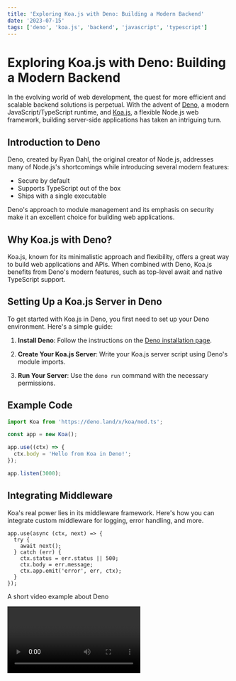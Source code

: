 ```yaml
---
title: 'Exploring Koa.js with Deno: Building a Modern Backend'
date: '2023-07-15'
tags: ['deno', 'koa.js', 'backend', 'javascript', 'typescript']
---
```


# Exploring Koa.js with Deno: Building a Modern Backend

In the evolving world of web development, the quest for more efficient and scalable backend solutions is perpetual. With the advent of [Deno](https://deno.land/), a modern JavaScript/TypeScript runtime, and [Koa.js](https://koajs.com/), a flexible Node.js web framework, building server-side applications has taken an intriguing turn.

<CustomImage
  src="https://raw.githubusercontent.com/dnlmlszl/fake-posts/main/images/deno.webp"
  alt="Koa.js and Deno"
/>

## Introduction to Deno

Deno, created by Ryan Dahl, the original creator of Node.js, addresses many of Node.js's shortcomings while introducing several modern features:

- Secure by default
- Supports TypeScript out of the box
- Ships with a single executable

Deno's approach to module management and its emphasis on security make it an excellent choice for building web applications.

## Why Koa.js with Deno?

Koa.js, known for its minimalistic approach and flexibility, offers a great way to build web applications and APIs. When combined with Deno, Koa.js benefits from Deno's modern features, such as top-level await and native TypeScript support.

<CustomImage
  src="https://raw.githubusercontent.com/dnlmlszl/fake-posts/main/images/koajs.jpeg"
  alt="Koa.js Features"
/>

## Setting Up a Koa.js Server in Deno

To get started with Koa.js in Deno, you first need to set up your Deno environment. Here's a simple guide:

1. **Install Deno**: Follow the instructions on the [Deno installation page](https://deno.land/#installation).

2. **Create Your Koa.js Server**: Write your Koa.js server script using Deno's module imports.

3. **Run Your Server**: Use the `deno run` command with the necessary permissions.

## Example Code

```typescript
import Koa from 'https://deno.land/x/koa/mod.ts';

const app = new Koa();

app.use((ctx) => {
  ctx.body = 'Hello from Koa in Deno!';
});

app.listen(3000);
```

## Integrating Middleware

Koa's real power lies in its middleware framework. Here's how you can integrate custom middleware for logging, error handling, and more.

```
app.use(async (ctx, next) => {
  try {
    await next();
  } catch (err) {
    ctx.status = err.status || 500;
    ctx.body = err.message;
    ctx.app.emit('error', err, ctx);
  }
});
```

A short video example about Deno

<Video id="3Vs0ekdI2gE" />

## Conclusion

Combining Koa.js with Deno offers a modern approach to building backend applications. The simplicity of Koa.js and the robust features of Deno create a powerful duo for developers looking to build efficient and secure web applications.
